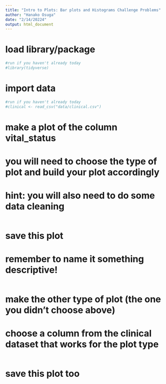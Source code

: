 ```yaml
---
title: "Intro to Plots: Bar plots and Histograms Challenge Problems"
author: "Hanako Osuga"
date: "2/14/20224"
output: html_document
---
```



# load library/package
```r
#run if you haven't already today
#library(tidyverse)
```

# import data
```r
#run if you haven't already today
#clinical <- read_csv("data/clinical.csv")
```

# make a plot of the column vital_status
# you will need to choose the type of plot and build your plot accordingly
# hint: you will also need to do some data cleaning
```r





```

# save this plot
# remember to name it something descriptive!
```r



```




# make the other type of plot (the one you didn't choose above)
# choose a column from the clinical dataset that works for the plot type
```r





```


# save this plot too
```r



```


